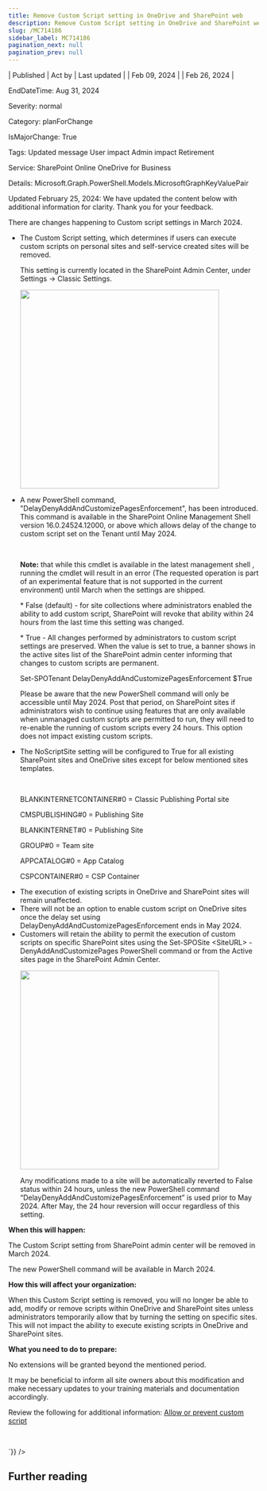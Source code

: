 ```yaml
---
title: Remove Custom Script setting in OneDrive and SharePoint web
description: Remove Custom Script setting in OneDrive and SharePoint web
slug: /MC714186
sidebar_label: MC714186
pagination_next: null
pagination_prev: null
---
```



| Published | Act by | Last updated |
| Feb 09, 2024 |  | Feb 26, 2024 |

EndDateTime: Aug 31, 2024

Severity: normal

Category: planForChange

IsMajorChange: True

Tags: Updated message User impact Admin impact Retirement

Service: SharePoint Online OneDrive for Business

Details: Microsoft.Graph.PowerShell.Models.MicrosoftGraphKeyValuePair

<div dangerouslySetInnerHTML={{__html:`
<p>Updated February 25, 2024: We have updated the content below with additional information for clarity. Thank you for your feedback.</p><p>There are changes happening to Custom script settings in March 2024. 
</p><ul><li>The Custom Script setting, which determines if users can execute custom scripts on personal sites and self-service created sites will be removed.<p>This setting is currently located in the SharePoint Admin Center, under Settings -&gt; Classic Settings.</p><p><img src="https://img-prod-cms-rt-microsoft-com.akamaized.net/cms/api/am/imageFileData/RW1hGgB?ver=38f6" style="width: 400px;"></p></li><li>A new PowerShell command, "DelayDenyAddAndCustomizePagesEnforcement", has been introduced. This command is available in the SharePoint Online Management Shell version 16.0.24524.12000, or above which allows delay of the change to custom script set on the Tenant until May 2024.
<p><b><br></b></p><p><b>Note:</b>&nbsp;that while this cmdlet is available in the latest management shell , running the cmdlet will result in an error (The requested operation is part of an experimental feature that is not supported in the current environment) until March when the settings are shipped.</p><p>* False (default) - for site collections where administrators enabled the ability to add custom script, SharePoint will revoke that ability within 24 hours from the last time this setting was changed.
</p><p>* True - All changes performed by administrators to custom script settings are preserved. When the value is set to true, a banner shows in the active sites list of the SharePoint admin center informing that changes to custom scripts are permanent.
</p><p>Set-SPOTenant DelayDenyAddAndCustomizePagesEnforcement $True
</p><p>Please be aware that the new PowerShell command will only be accessible until May 2024. Post that period, on SharePoint sites if administrators wish to continue using features that are only available when unmanaged custom scripts are permitted to run, they will need to re-enable the running of custom scripts every 24 hours. This option does not impact existing custom scripts.
</p></li><li>The NoScriptSite setting will be configured to True for all existing SharePoint sites and OneDrive sites except for below mentioned sites templates.<p><br></p><p>BLANKINTERNETCONTAINER#0  = Classic Publishing Portal site
</p><p>CMSPUBLISHING#0  = Publishing Site
</p><p>BLANKINTERNET#0 = Publishing Site
</p><p>GROUP#0 = Team site
</p><p>APPCATALOG#0 = App Catalog
</p><p>CSPCONTAINER#0 = CSP Container
</p></li><li>The execution of existing scripts in OneDrive and SharePoint sites will remain unaffected.
</li><li>There will not be an option to enable custom script on OneDrive sites once the delay set using DelayDenyAddAndCustomizePagesEnforcement ends in May 2024.
</li><li>Customers will retain the ability to permit the execution of custom scripts on specific SharePoint sites using the Set-SPOSite &lt;SiteURL&gt; -DenyAddAndCustomizePages PowerShell command or from the Active sites page in the SharePoint Admin Center.<p><img src="https://img-prod-cms-rt-microsoft-com.akamaized.net/cms/api/am/imageFileData/RW1hDuH?ver=9606" style="width: 400px;"></p><p>Any modifications made to a site will be automatically reverted to False status within 24 hours, unless the new PowerShell command “DelayDenyAddAndCustomizePagesEnforcement” is used prior to May 2024. After May, the 24 hour reversion will occur regardless of this setting.&nbsp;</p></li></ul><p><b>When this will happen:</b>
</p><p>The Custom Script setting from SharePoint admin center will be removed in March 2024.&nbsp;</p><p>The new PowerShell command will be available in March 2024.</p><p><b>How this will affect your organization:</b>
</p><p>When this Custom Script setting is removed, you will no longer be able to add, modify or remove scripts within OneDrive and SharePoint sites unless administrators temporarily allow that by turning the setting on specific sites. This will not impact the ability to execute existing scripts in OneDrive and SharePoint sites.&nbsp;</p><p><b>What you need to do to prepare:</b>
</p><p>No extensions will be granted beyond the mentioned period.
</p><p>It may be beneficial to inform all site owners about this modification and make necessary updates to your training materials and documentation accordingly.
</p><p>Review the following for additional information: <a href="https://learn.microsoft.com/sharepoint/allow-or-prevent-custom-script" target="_blank">Allow or prevent custom script</a></p><p><br></p>
`}} />

## Further reading
